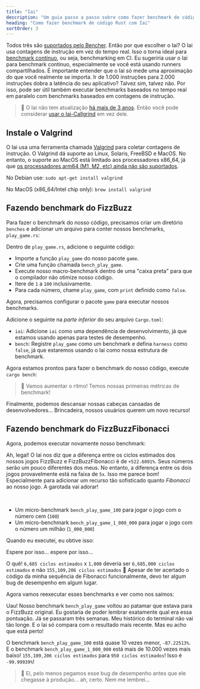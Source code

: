 ```yaml
---
title: "Iai"
description: "Um guia passo a passo sobre como fazer benchmark de código Rust com Iai"
heading: "Como fazer benchmark de código Rust com Iai"
sortOrder: 3
---
```



<Benchmarking />

<FizzBuzzRust />

<StepByStepRust />

<MicroVsMacro />

<BenchmarkingRust />

Todos três são [suportados pelo Bencher](/docs/pt/explanation/adapters/). Então por que escolher o Iai?
O Iai usa contagens de instrução em vez do tempo real.
Isso o torna ideal para [benchmark contínuo](/docs/pt/explanation/continuous-benchmarking/), ou seja, benchmarking em CI.
Eu sugeriria usar o Iai para benchmark contínuo, especialmente se você está usando runners compartilhados.
É importante entender que o Iai só mede uma aproximação do que você realmente se importa.
Ir de 1.000 instruções para 2.000 instruções dobra a latência do seu aplicativo?
Talvez sim, talvez não.
Por isso, pode ser útil também executar benchmarks baseados no tempo real em paralelo com benchmarks baseados em contagens de instrução.

> 🐰 O Iai não tem atualização [há mais de 3 anos](https://github.com/bheisler/iai/commits/main/). Então você pode considerar [usar o Iai-Callgrind](/docs/pt/explanation/adapters/#-rust-iai-callgrind) em vez dele.

## Instale o Valgrind

O Iai usa uma ferramenta chamada [Valgrind](https://valgrind.org/) para coletar contagens de instrução.
O Valgrind dá suporte ao Linux, Solaris, FreeBSD e MacOS.
No entanto, o suporte ao MacOS está limitado aos processadores x86_64, já que [os processadores arm64 (M1, M2, etc) ainda não são suportados](https://github.com/LouisBrunner/valgrind-macos/issues/56).

No Debian use: `sudo apt-get install valgrind`

No MacOS (x86_64/Intel chip only): `brew install valgrind`

<FizzBuzzRefactor />

## Fazendo benchmark do FizzBuzz

Para fazer o benchmark do nosso código, precisamos criar um diretório `benches` e adicionar um arquivo para conter nossos benchmarks, `play_game.rs`:

<GameBenchesTree />

Dentro de `play_game.rs`, adicione o seguinte código:

<FizzBuzzRefactorBenchesCode />

- Importe a função `play_game` do nosso pacote `game`.
- Crie uma função chamada `bench_play_game`.
- Execute nosso macro-benchmark dentro de uma "caixa preta" para que o compilador não otimize nosso código.
- Itere de `1` a `100` inclusivamente.
- Para cada número, chame `play_game`, com `print` definido como `false`.

Agora, precisamos configurar o pacote `game` para executar nossos benchmarks.

Adicione o seguinte na _parte inferior_ do seu arquivo `Cargo.toml`:

<GameCargoToml />

- `iai`: Adicione `iai` como uma dependência de desenvolvimento, já que estamos usando apenas para testes de desempenho.
- `bench`: Registre `play_game` como um benchmark e defina `harness` como `false`, já que estaremos usando o Iai como nossa estrutura de benchmark.

Agora estamos prontos para fazer o benchmark do nosso código, execute `cargo bench`:

<BenchPlayGameOutput />

> 🐰 Vamos aumentar o ritmo! Temos nossas primeiras métricas de benchmark!

Finalmente, podemos descansar nossas cabeças cansadas de desenvolvedores...
Brincadeira, nossos usuários querem um novo recurso!

<FizzBuzzFibonacciRust>
  <PlayGameRustCode />
</FizzBuzzFibonacciRust>

## Fazendo benchmark do FizzBuzzFibonacci

Agora, podemos executar novamente nosso benchmark:

<BenchPlayGameFibonacciOutput />

Ah, legal! O Iai nos diz que a diferença entre os ciclos estimados dos nossos jogos FizzBuzz e FizzBuzzFibonacci é de `+522.6091%`.
Seus números serão um pouco diferentes dos meus.
No entanto, a diferença entre os dois jogos provavelmente está na faixa de `5x`.
Isso me parece bom! Especialmente para adicionar um recurso tão sofisticado quanto _Fibonacci_ ao nosso jogo.
A garotada vai adorar!

<FizzBuzzFibonacciOpenRust>
  <FizzBuzzFibonacciOpenRustCode />
</FizzBuzzFibonacciOpenRust>

<TheEnd />

<br />

<OnFire />

<BenchPlayGameOnFireCode />

- Um micro-benchmark `bench_play_game_100` para jogar o jogo com o número cem (`100`)
- Um micro-benchmark `bench_play_game_1_000_000` para jogar o jogo com o número um milhão (`1_000_000`)

Quando eu executei, eu obtive isso:

<BenchPlayGameOnFireOutputStart />

Espere por isso... espere por isso...

<BenchPlayGameOnFireOutput />

O quê! `6,685 ciclos estimados` x `1,000` deveria ser `6,685,000 ciclos estimados` e não `155,109,206 ciclos estimados` 🤯
Apesar de ter acertado o código da minha sequência de Fibonacci funcionalmente, devo ter algum bug de desempenho em algum lugar.

<FizzBuzzFibonacciFixRust />

Agora vamos reexecutar esses benchmarks e ver como nos saímos:

<BenchPlayGameFixOutput />

Uau! Nosso benchmark `bench_play_game` voltou ao patamar que estava para o FizzBuzz original.
Eu gostaria de poder lembrar exatamente qual era essa pontuação. Já se passaram três semanas.
Meu histórico do terminal não vai tão longe.
E o Iai só compara com o resultado mais recente.
Mas eu acho que está perto!

O benchmark `bench_play_game_100` está quase 10 vezes menor, `-87.22513%`.
E o benchmark `bench_play_game_1_000_000` está mais de 10.000 vezes mais baixo! `155,109,206 ciclos estimados` para `950 ciclos estimados`!
Isso é `-99.99939%`!

> 🐰 Ei, pelo menos pegamos esse bug de desempenho antes que ele chegasse à produção... ah, certo. Nem me lembrei...

<CatchInCi />

<CatchInCiOutput />

<CatchInCiPlot />

<CatchInCiPlotRustBench title="Como fazer Benchmark Rust com Iai" />

<BencherFooter />
